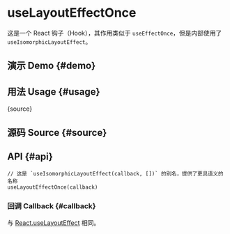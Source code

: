 # useLayoutEffectOnce


<HooksType category="Lifecycle" />


这是一个 React 钩子（Hook），其作用类似于 <Link to="/reference/use-effect-once">`useEffectOnce`</Link>，但是内部使用了 <Link to="/reference/use-isomorphic-layout-effect">`useIsomorphicLayoutEffect`</Link>。

## 演示 Demo \{#demo}


<App />

## 用法 Usage \{#usage}


<RawCode>{source}</RawCode>

## 源码 Source \{#source}


<Source />

## API \{#api}

```tsx
// 这是 `useIsomorphicLayoutEffect(callback, [])` 的别名，提供了更具语义的名称
useLayoutEffectOnce(callback)
```

### 回调 Callback \{#callback}

与 [React.useLayoutEffect](https://react.dev/reference/react/useLayoutEffect) 相同。
